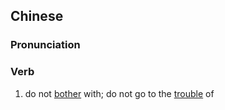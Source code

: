 {{also|不劳}}
==Chinese==
{{zh-forms|s=不劳}}

===Pronunciation===
{{zh-pron
|m=不láo
|cat=v
}}

===Verb===
{{zh-verb}}

# {{lb|zh|literary}} do not [[bother]] with; do not go to the [[trouble]] of